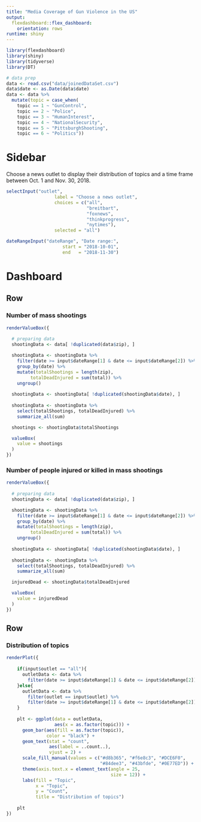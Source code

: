```yaml
---
title: "Media Coverage of Gun Violence in the US"
output: 
  flexdashboard::flex_dashboard:
    orientation: rows
runtime: shiny
---
```


```r
library(flexdashboard)
library(shiny)
library(tidyverse)
library(DT)

# data prep
data <- read.csv("data/joinedDataSet.csv")
data$date <- as.Date(data$date)
data <- data %>% 
  mutate(topic = case_when(
    topic == 1 ~ "GunControl",
    topic == 2 ~ "Police",
    topic == 3 ~ "HumanInterest",
    topic == 4 ~ "NationalSecurity",
    topic == 5 ~ "PittsburghShooting",
    topic == 6 ~ "Politics"))

```

Sidebar {.sidebar}
=======================================================================
Choose a news outlet to display their distribution of topics and a time frame between Oct. 1 and Nov. 30, 2018.

```r
selectInput("outlet", 
                  label = "Choose a news outlet",
                  choices = c("all",
                              "breitbart", 
                              "foxnews",
                              "thinkprogress", 
                              "nytimes"),
                  selected = "all")

dateRangeInput("dateRange", "Date range:",
                     start = "2018-10-01",
                     end   = "2018-11-30")
```


Dashboard
=======================================================================

Row
-----------------------------------------------------------------------

### Number of mass shootings {.value-box}

```r
renderValueBox({
  
  # preparing data
  shootingData <- data[ !duplicated(data$zip), ]

  shootingData <- shootingData %>%
    filter(date >= input$dateRange[1] & date <= input$dateRange[2]) %>% 
    group_by(date) %>% 
    mutate(totalShootings = length(zip),
         totalDeadInjured = sum(total)) %>% 
    ungroup() 
    
  shootingData <- shootingData[ !duplicated(shootingData$date), ]
    
  shootingData <- shootingData %>% 
    select(totalShootings, totalDeadInjured) %>% 
    summarize_all(sum) 

  shootings <- shootingData$totalShootings

  valueBox(
    value = shootings
  )
})
```

### Number of people injured or killed in mass shootings {.value-box}

```r
renderValueBox({
  
  # preparing data
  shootingData <- data[ !duplicated(data$zip), ]

  shootingData <- shootingData %>%
    filter(date >= input$dateRange[1] & date <= input$dateRange[2]) %>% 
    group_by(date) %>% 
    mutate(totalShootings = length(zip),
         totalDeadInjured = sum(total)) %>% 
    ungroup() 
    
  shootingData <- shootingData[ !duplicated(shootingData$date), ]
    
  shootingData <- shootingData %>% 
    select(totalShootings, totalDeadInjured) %>% 
    summarize_all(sum) 

  injuredDead <- shootingData$totalDeadInjured

  valueBox(
    value = injuredDead
  )
})
```

Row
-----------------------------------------------------------------------

### Distribution of topics

```r
renderPlot({
    
    if(input$outlet == "all"){
      outletData <- data %>% 
        filter(date >= input$dateRange[1] & date <= input$dateRange[2])
    }else{
      outletData <- data %>% 
        filter(outlet == input$outlet) %>% 
        filter(date >= input$dateRange[1] & date <= input$dateRange[2])
    }
    
    plt <- ggplot(data = outletData, 
                  aes(x = as.factor(topic))) +
      geom_bar(aes(fill = as.factor(topic)),
               color = "black") +
      geom_text(stat = "count", 
                aes(label = ..count..), 
                vjust = 2) +
      scale_fill_manual(values = c("#d8b365", "#f6e8c3", "#DCE6F0", 
                                   "#84dee3", "#43bfde", "#0E77ED")) +
      theme(axis.text.x = element_text(angle = 25,
                                       size = 12)) +
      labs(fill = "Topic",
           x = "Topic",
           y = "Count", 
           title = "Distribution of topics")
    
    plt
})
```
